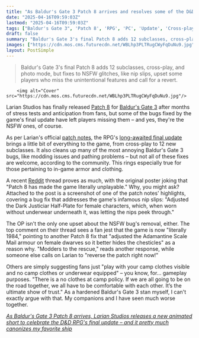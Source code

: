 ```yaml
---
title: "As Baldur's Gate 3 Patch 8 arrives and resolves some of the D&D RPG's more NSFW bugs, fans are declaring the game 'literally unplayable'"
date: "2025-04-16T09:59:03Z"
lastmod: "2025-04-16T09:59:03Z"
tags: ["Baldur's Gate 3", 'Patch 8', 'RPG', 'PC', 'Update', 'Cross-play', 'Subclasses', 'Bug Fixes']
draft: false
summary: "Baldur's Gate 3's final Patch 8 adds 12 subclasses, cross-play, and photo mode, but fixes to NSFW glitches, like nip slips, upset some players who miss the unintentional features and call for a revert."
images: ["https://cdn.mos.cms.futurecdn.net/WBLhp3PLTRugCWyFqDuNu9.jpg"]
layout: PostSimple
---
```

> Baldur's Gate 3's final Patch 8 adds 12 subclasses, cross-play, and photo mode, but fixes to NSFW glitches, like nip slips, upset some players who miss the unintentional features and call for a revert.


        <img alt="Cover" src="https://cdn.mos.cms.futurecdn.net/WBLhp3PLTRugCWyFqDuNu9.jpg"/>
        
Larian Studios has finally released [<u>Patch 8</u>](https://www.gamesradar.com/games/baldur-s-gate/larian-wasnt-kidding-when-it-said-its-not-quite-done-baldurs-gate-3-update-will-add-12-new-subclasses-crossplay-photo-mode-and-more-next-year/#:~:text=Patch%208%20will%20also%20add,now%20we%20have%20the%20details.) for [<u>Baldur's Gate 3</u>](https://www.gamesradar.com/baldurs-gate-3-guide/) after months of stress tests and anticipation from fans, but some of the bugs fixed by the game's final update have left players missing them – and yes, they're the NSFW ones, of course.

As per Larian's official [<u>patch notes</u>](https://baldursgate3.game/news/the-final-patch-new-subclasses-photo-mode-and-cross-play_138), the RPG's [<u>long-awaited final update</u>](https://www.gamesradar.com/games/baldur-s-gate/baldurs-gate-3-patch-8-is-finally-here-and-devs-say-they-could-keep-making-changes-until-the-end-of-time-to-the-d-and-d-rpg-but-wed-never-be-able-to-create-something-new/) brings a little bit of everything to the game, from cross-play to 12 new subclasses. It also cleans up many of the most annoying Baldur's Gate 3 bugs, like modding issues and pathing problems – but not all of these fixes are welcome, according to the community. This rings especially true for those pertaining to in-game armor and clothing.

A recent [<u>Reddit</u>](https://www.reddit.com/r/BaldursGate3/comments/1jztjdg/patch_8_has_made_the_game_literally_unplayable/?share_id=ZDJ1M1geQav7IFWuG92jI&utm_content=1&utm_medium=android_app&utm_name=androidcss&utm_source=share&utm_term=1) thread proves as much, with the original poster joking that "Patch 8 has made the game literally unplayable." Why, you might ask? Attached to the post is a screenshot of one of the patch notes' highlights, covering a bug fix that addresses the game's infamous nip slips: "Adjusted the Dark Justiciar Half-Plate for female characters, which, when worn without underwear underneath it, was letting the nips peek through."

The OP isn't the only one upset about the NSFW bug's removal, either. The top comment on their thread sees a fan jest that the game is now "literally 1984," pointing to another Patch 8 fix that "adjusted the Adamantine Scale Mail armour on female dwarves so it better hides the chesticles" as a reason why. "Modders to the rescue," reads another response, while someone else calls on Larian to "reverse the patch right now!"

Others are simply suggesting fans just "play with your camp clothes visible and no camp clothes or underwear equipped" – you know, for… gameplay purposes. "There is a no clothes at camp policy. If we are all going to be on the road together, we all have to be comfortable with each other. It’s the ultimate show of trust." As a hardened Baldur's Gate 3 stan myself, I can't exactly argue with that. My companions and I have seen much worse together.

[<u><em>As Baldur's Gate 3 Patch 8 arrives, Larian Studios releases a new animated short to celebrate the D&amp;D RPG's final update – and it pretty much canonizes my favorite ship</em></u>](https://www.gamesradar.com/games/baldur-s-gate/as-baldurs-gate-3-patch-8-arrives-larian-studios-releases-a-new-animated-short-to-celebrate-the-d-and-d-rpgs-final-update-and-it-pretty-much-canonizes-my-favorite-ship/#viafoura-comments)
        